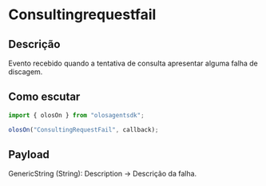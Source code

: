 # Consultingrequestfail

## Descrição

Evento recebido quando a tentativa de consulta apresentar alguma falha de discagem.

## Como escutar

```js copy
import { olosOn } from "olosagentsdk";

olosOn("ConsultingRequestFail", callback);
```

## Payload

GenericString (String): Description -> Descrição da falha.
